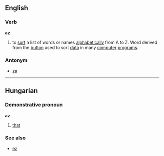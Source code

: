 ==English==
===Verb===
'''az''' 

# to [[sort]] a list of words or names [[alphabetically]] from A to Z. Word derived from the [[button]] used to sort [[data]] in many [[computer]] [[program]]s.

===Antonym===
* [[za]]

----

==Hungarian==
===Demonstrative pronoun===
'''az'''

# [[that]]

===See also===
*[[ez]]